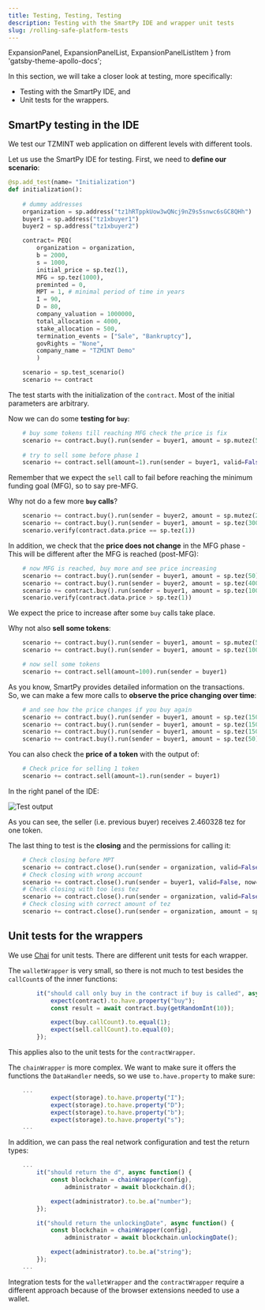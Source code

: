 ```yaml
---
title: Testing, Testing, Testing
description: Testing with the SmartPy IDE and wrapper unit tests
slug: /rolling-safe-platform-tests
---
```



  ExpansionPanel,
  ExpansionPanelList,
  ExpansionPanelListItem
} from 'gatsby-theme-apollo-docs';

In this section, we will take a closer look at testing, more specifically:

* Testing with the SmartPy IDE, and
* Unit tests for the wrappers.

<!-- Please expand the introduction. -->

## SmartPy testing in the IDE

We test our TZMINT web application on different levels with different tools.

Let us use the SmartPy IDE for testing. First, we need to **define our scenario**:

```python
@sp.add_test(name= "Initialization")
def initialization():
    
    # dummy addresses
    organization = sp.address("tz1hRTppkUow3wQNcj9nZ9s5snwc6sGC8QHh")
    buyer1 = sp.address("tz1xbuyer1")
    buyer2 = sp.address("tz1xbuyer2")

    contract= PEQ(
        organization = organization, 
        b = 2000, 
        s = 1000, 
        initial_price = sp.tez(1), 
        MFG = sp.tez(1000), 
        preminted = 0,
        MPT = 1, # minimal period of time in years
        I = 90,
        D = 80, 
        company_valuation = 1000000,
        total_allocation = 4000,
        stake_allocation = 500,
        termination_events = ["Sale", "Bankruptcy"],
        govRights = "None",
        company_name = "TZMINT Demo"
        )

    scenario = sp.test_scenario()
    scenario += contract
```

The test starts with the initialization of the `contract`. Most of the initial parameters are arbitrary.

Now we can do some **testing for `buy`**:

```python
    # buy some tokens till reaching MFG check the price is fix
    scenario += contract.buy().run(sender = buyer1, amount = sp.mutez(500001000))
    
    # try to sell some before phase 1
    scenario += contract.sell(amount=1).run(sender = buyer1, valid=False)
```

Remember that we expect the `sell` call to fail before reaching the minimum funding goal (MFG), so to say pre-MFG.

Why not do a few more **`buy` calls**?

```python
    scenario += contract.buy().run(sender = buyer2, amount = sp.mutez(200003000))
    scenario += contract.buy().run(sender = buyer1, amount = sp.tez(300))
    scenario.verify(contract.data.price == sp.tez(1))
```

In addition, we check that the **price does not change** in the MFG phase - This will be different after the MFG is reached (post-MFG):

```python
    # now MFG is reached, buy more and see price increasing
    scenario += contract.buy().run(sender = buyer1, amount = sp.tez(50))
    scenario += contract.buy().run(sender = buyer2, amount = sp.tez(400))
    scenario += contract.buy().run(sender = buyer1, amount = sp.tez(100))
    scenario.verify(contract.data.price > sp.tez(1))
```

We expect the price to increase after some `buy` calls take place.

Why not also **sell some tokens**:

```python
    scenario += contract.buy().run(sender = buyer1, amount = sp.mutez(51245389))
    scenario += contract.buy().run(sender = buyer1, amount = sp.tez(100))

    # now sell some tokens
    scenario += contract.sell(amount=100).run(sender = buyer1)

```

As you know, SmartPy provides detailed information on the transactions. So, we can make a few more calls to **observe the price changing over time**:

```python
    # and see how the price changes if you buy again
    scenario += contract.buy().run(sender = buyer1, amount = sp.tez(150))
    scenario += contract.buy().run(sender = buyer1, amount = sp.tez(150))
    scenario += contract.buy().run(sender = buyer1, amount = sp.tez(150))
    scenario += contract.buy().run(sender = buyer1, amount = sp.tez(50))
```

You can also check the **price of a token** with the output of:

```python
    # Check price for selling 1 token
    scenario += contract.sell(amount=1).run(sender = buyer1)
```

In the right panel of the IDE:

![Test output](./images/test-output.png)

As you can see, the seller (i.e. previous buyer) receives 2.460328 tez for one token.

The last thing to test is the **closing** and the permissions for calling it:

```python
    # Check closing before MPT
    scenario += contract.close().run(sender = organization, valid=False, amount = sp.tez(2400), now= sp.timestamp_from_utc_now().add_days(360))
    # Check closing with wrong account
    scenario += contract.close().run(sender = buyer1, valid=False, now= sp.timestamp_from_utc_now().add_days(365))
    # Check closing with too less tez
    scenario += contract.close().run(sender = organization, valid=False, amount = sp.tez(300), now= sp.timestamp_from_utc_now().add_days(365))
    # Check closing with correct amount of tez
    scenario += contract.close().run(sender = organization, amount = sp.tez(2400), now= sp.timestamp_from_utc_now().add_days(365))
```

## Unit tests for the wrappers

We use [Chai](https://www.chaijs.com/) for unit tests. There are different unit tests for each wrapper.

The `walletWrapper` is very small, so there is not much to test besides the `callCount`s of the inner functions:

```javascript
        it("should call only buy in the contract if buy is called", async function() {
            expect(contract).to.have.property("buy");
            const result = await contract.buy(getRandomInt(10));

            expect(buy.callCount).to.equal(1);
            expect(sell.callCount).to.equal(0);
        });
```

This applies also to the unit tests for the `contractWrapper`.

The `chainWrapper` is more complex. We want to make sure it offers the functions the `DataHandler` needs, so we use `to.have.property` to make sure:

```javascript
    ...
            expect(storage).to.have.property("I");
            expect(storage).to.have.property("D");
            expect(storage).to.have.property("b");
            expect(storage).to.have.property("s");
    ...
```

In addition, we can pass the real network configuration and test the return types:

```javascript
    ...
        it("should return the d", async function() {
            const blockchain = chainWrapper(config),
                administrator = await blockchain.d();

            expect(administrator).to.be.a("number");
        });

        it("should return the unlockingDate", async function() {
            const blockchain = chainWrapper(config),
                administrator = await blockchain.unlockingDate();

            expect(administrator).to.be.a("string");
        });
    ...
```

Integration tests for the `walletWrapper` and the `contractWrapper` require a different approach because of the browser extensions needed to use a wallet.
